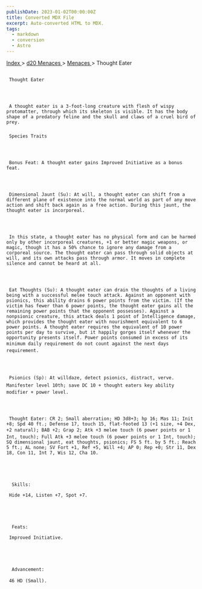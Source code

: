 ```yaml
---
publishDate: 2023-01-02T00:00:00Z
title: Converted MDX File
excerpt: Auto-converted HTML to MDX.
tags:
  - markdown
  - conversion
  - Astro
---
```


[
Index
](-index) >
[
d20 Menaces
](menaces-d20-index) >
[
Menaces
](menaces-d20-menaces-index) > Thought Eater

##

     Thought Eater




     A thought eater is a 3-foot-long creature with flesh of wispy protomatter, through which its skeleton is visible. It has the body shape of a predatory feline and the skull and claws of a cruel bird of prey.

###

     Species Traits




     Bonus Feat: A thought eater gains Improved Initiative as a bonus feat.




     Dimensional Jaunt (Su): At will, a thought eater can shift from a different plane of existence into the normal world as part of any move action and shift back again as a free action. During this jaunt, the thought eater is incorporeal.




     In this state, a thought eater has no physical form and can be harmed only by other incorporeal creatures, +1 or better magic weapons, or magic, though it has a 50% chance to ignore any damage from a corporeal source. The thought eater can pass through solid objects at will, and its own attacks pass through armor. It moves in complete silence and cannot be heard at all.




     Eat Thoughts (Su): A thought eater can drain the thoughts of a living being with a successful melee touch attack. Against an opponent with psionics, this ability drains 6 power points from the victim. (If the victim has fewer than 6 power points, the thought eater gains all the remaining power points that the opponent possesses). Against a nonpsionic creature, this attack deals 1 point of Intelligence damage, which provides the thought eater with nourishment equivalent to 6 power points. A thought eater requires the equivalent of 10 power points per day to survive, but it happily gorges itself whenever the opportunity presents itself. Power points consumed in excess of its minimum daily requirement do not count against the next days requirement.




     Psionics (Sp): At willdaze, detect psionics, distract, verve. Manifester level 10th; save DC 10 + thought eaters key ability modifier + power level.




     Thought Eater: CR 2; Small aberration; HD 3d8+3; hp 16; Mas 11; Init +8; Spd 40 ft.; Defense 17, touch 15, flat-footed 13 (+1 size, +4 Dex, +2 natural); BAB +2; Grap 2; Atk +3 melee touch (6 power points or 1 Int, touch); Full Atk +3 melee touch (6 power points or 1 Int, touch); SQ dimensional jaunt, eat thoughts, psionics; FS 5 ft. by 5 ft.; Reach 5 ft.; AL none; SV Fort +1, Ref +5, Will +4; AP 0; Rep +0; Str 11, Dex 18, Con 11, Int 7, Wis 12, Cha 10.





      Skills:

     Hide +14, Listen +7, Spot +7.





      Feats:

     Improved Initiative.





      Advancement:

     46 HD (Small).
